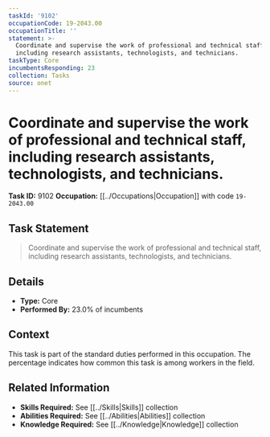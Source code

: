 ```yaml
---
taskId: '9102'
occupationCode: 19-2043.00
occupationTitle: ''
statement: >-
  Coordinate and supervise the work of professional and technical staff,
  including research assistants, technologists, and technicians.
taskType: Core
incumbentsResponding: 23
collection: Tasks
source: onet
---
```

# Coordinate and supervise the work of professional and technical staff, including research assistants, technologists, and technicians.

**Task ID:** 9102
**Occupation:** [[../Occupations|Occupation]] with code `19-2043.00`

## Task Statement

> Coordinate and supervise the work of professional and technical staff, including research assistants, technologists, and technicians.

## Details

- **Type:** Core
- **Performed By:** 23.0% of incumbents

## Context

This task is part of the standard duties performed in this occupation. The percentage indicates how common this task is among workers in the field.

## Related Information

- **Skills Required:** See [[../Skills|Skills]] collection
- **Abilities Required:** See [[../Abilities|Abilities]] collection
- **Knowledge Required:** See [[../Knowledge|Knowledge]] collection
